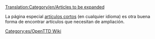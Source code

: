 [[Translation:Category/en/Articles to be expanded]]
{{en/Bilingual box| Es
| Esta es una lista de '''artículos que necesitan ser ampliados'''. Por favor, remítase al artículo para más información.<br/>Los artículos con las plantillas {{en/S|es/Ampliar}} y {{en/S|es/Esbozo}} son incorporados automáticamente aquí.
| ''This is a list of '''articles that need to be expanded'''. Please refer to the article for more information.<br/>Articles with {{en/S|es/Ampliar}} and {{en/S|es/Esbozo}} templates automatically go here.''}}


La página especial [[Special:Shortpages|artículos cortos]] (en cualquier idioma) es otra buena forma de encontrar artículos que necesitan de ampliación.


[[Category:es/OpenTTD Wiki]]
